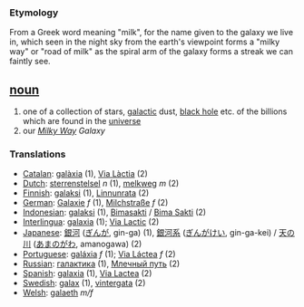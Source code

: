 === Etymology ===
From a Greek word meaning "milk", for the name given to the galaxy we live in, which seen in the night sky from the earth's viewpoint forms a "milky way" or "road of milk" as the spiral arm of the galaxy  forms a streak we can faintly see. 

== [[noun]] ==
# one of a collection of stars, [[galactic]] dust, [[black hole]] etc.  of the billions which are found in the [[universe]]
# our ''[[Milky Way]] Galaxy''
=== Translations ===
*[[Catalan]]: [[galàxia]] (1), [[Via Làctia]] (2)
*[[Dutch]]: [[sterrenstelsel]] ''n'' (1), [[melkweg]] ''m'' (2)
*[[Finnish]]: [[galaksi]] (1), [[Linnunrata]] (2)
*[[German]]: [[Galaxie]] ''f'' (1), [[Milchstraße]] ''f'' (2)
*[[Indonesian]]: [[galaksi]] (1), [[Bimasakti]] / [[Bima Sakti]] (2)
*[[Interlingua]]: [[galaxia]] (1); [[Via Lactic]] (2)
*[[Japanese]]: [[銀河]] ([[ぎんが]], gin-ga) (1), [[銀河系]] ([[ぎんがけい]], gin-ga-kei) /  [[天の川]] ([[あまのがわ]], amanogawa) (2)
*[[Portuguese]]: [[galáxia]] ''f'' (1); [[Via Láctea]] ''f'' (2)
*[[Russian]]: [[галактика]] (1), [[Млечный путь]] (2)
*[[Spanish]]: [[galaxia]] (1), [[Via Lactea]] (2)
*[[Swedish]]: [[galax]] (1), [[vintergata]] (2)
*[[Welsh]]: [[galaeth]] ''m/f''